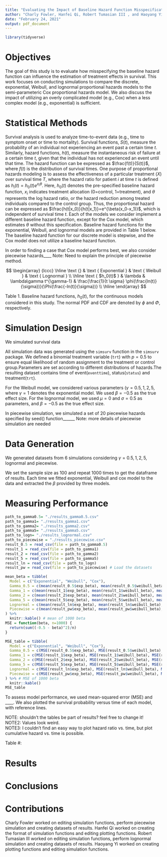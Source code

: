 ```yaml
---
title: "Evaluating the Impact of Baseline Hazard Function Misspecification on Treatment Effect Estimation"
author: "Charly Fowler, Hanfei Qi, Robert Tumasian III , and Haoyang Yi"
date: "February 24, 2021"
output: pdf_document
---
```


```r
library(tidyverse)
```

# Objectives

The goal of this study is to evaluate how misspecifying the baseline hazard function can influence the estimation of treatment effects in survival. This work focuses on conducting simulations to compare the discrete, exponential, Weibull, and lognormal proportional hazards models to the semi-parameteric Cox proportional hazards model. We also discuss the impact of utilizing an overly complicated model (e.g., Cox) when a less complex model (e.g., exponential) is sufficient.

# Statistical Methods

Survival analysis is used to analyze time-to-event data (e.g., time to symptom onset or time to mortality). Survival functions, $S(t)$, measure the probability of an individual not experiencing an event past a certain time $t$. Similarly, hazard functions, $h(t)$, measure the instantaneous risk of failure at a certain time $t$, given that the individual has not experienced an event until that time. The hazard function can be expressed as $\frac{f(t)}{S(t)}$, where $f(t)$ is the distribution of survival times.\par

One purpose of proportional hazards modeling is to assess the effectiveness of a particular treatment ($X$) over survival time $T$, where the hazard ratio for patient $i$ at time $t$ is defined as $h_i(t)=h_0(t)e^{x_i\theta}$. Here, $h_0(t)$ denotes the pre-specified baseline hazard function, $x_i$ indicates treatment allocation (0=control, 1=treatment), and $\theta$ represents the log hazard ratio, or the hazard reduction among treated individuals compared to the control group. Thus, the proportional hazard can be expressed as $\frac{h(t|x_0)}{h(t|x_1)}=e^{\beta(x_0-x_1)}$, which is independent of survival time $t$.\par

Each of the models we consider implement a different baseline hazard function, except for the Cox model, which estimates $\theta$ without this specification. Baseline hazard functions for the exponential, Weibull, and lognormal models are provided in Table 1 below. The baseline hazard function for our discrete model is stepwise, and the Cox model does not utilize a baseline hazard function.\par

In order to finding a case that Cox model performs best, we also consider piecewise hazards____
Note: Need to explain the principle of piecewise method.

$$
\begin{array} {lccc}
\hline \text {} & \text { Exponential } & \text { Weibull } & \text { Lognormal } \\
\hline
\text { $h_0(t)$ } & \lambda & \lambda\gamma t^{\gamma-1} & \frac{\frac{1}{t \sigma} \phi(\frac{ln(t)}{\sigma})}{\Phi(\frac{-ln(t)}{\sigma})} \\
\hline
\end{array}
$$

Table 1. Baseline hazard functions, $h_0(t)$, for the continuous models considered in this study. The normal PDF and CDF are denoted by $\phi$ and $\Phi$, respectively.

# Simulation Design

We simulated survival data

All simulation data was generated using the `simsurv` function in the `simsurv` package. We defined a binomial treatment variable (`trt`) with $p=0.5$ to ensure equal likelihood of random assignment to the treatment or control group.Parameters are set according to different distributions of hazards.The resulting dataset contains time of event(`eventtime`), status(`status`) and treatment(`trt`).

For the Weibull model, we considered various parameters ($\gamma=0.5,1,2,5$, where $\gamma=1$ denotes the exponential model. We used $\beta = -0.5$ as the true effect size. For the lognormal model, we used $\mu = 0$ and $\sigma = 0.5$ as parameters, and $\beta = -0.5$ as the true effect size. 

In piecewise simulation, we simulated a set of 20 piecewise hazards specified by seed() function______
Note: more details of piecewise simulation are needed

# Data Generation

We generated datasets from 6 simulations considering $\gamma=0.5,1,2,5$, lognormal and piecewise.

We set the sample size as 100 and repeat 1000 times to get the dataframe of results. Each time we fitted exponential, Weibull and cox model to the data and extracted the $\beta$ provided by three models.

# Measuring Performance
```r
path_to_gamma0.5= "./results_gamma0.5.csv"
path_to_gamma1= "./results_gamma1.csv"
path_to_gamma2= "./results_gamma2.csv"
path_to_gamma5= "./results_gamma5.csv"
path_to_logn= "./results_lognormal.csv"
path_to_piecewise = "./results_piecewise.csv"
result_0.5 = read_csv(file = path_to_gamma0.5)
result_1 = read_csv(file = path_to_gamma1)
result_2 = read_csv(file = path_to_gamma2)
result_5 = read_csv(file = path_to_gamma5)
result_ln = read_csv(file = path_to_logn)
result_pw = read_csv(file = path_to_piecewise) # Load the datasets

mean_beta = tibble(
  Model = c("Exponential", "Weibull", "Cox"),
  Gamma_0.5 = c(mean(result_0.5$exp_beta), mean(result_0.5$weibull_beta), mean(result_0.5$cox_beta)),
  Gamma_1 = c(mean(result_1$exp_beta), mean(result_1$weibull_beta), mean(result_1$cox_beta)),
  Gamma_2 = c(mean(result_2$exp_beta), mean(result_2$weibull_beta), mean(result_2$cox_beta)),
  Gamma_5 = c(mean(result_5$exp_beta), mean(result_5$weibull_beta), mean(result_5$cox_beta)),
  Lognormal = c(mean(result_ln$exp_beta), mean(result_ln$weibull_beta), mean(result_ln$cox_beta)),
  Piecewise = c(mean(result_pw$exp_beta), mean(result_pw$weibull_beta), mean(result_pw$cox_beta))
) %>%
  knitr::kable() # mean of 1000 beta
MSE = function(beta, n=1000) {
  return(sum((-0.5 - beta)^2)/n)
}
```

```r
MSE_table = tibble(
  Model = c("Exponential", "Weibull", "Cox"),
  Gamma_0.5 = c(MSE(result_0.5$exp_beta), MSE(result_0.5$weibull_beta), MSE(result_0.5$cox_beta)),
  Gamma_1 = c(MSE(result_1$exp_beta), MSE(result_1$weibull_beta), MSE(result_1$cox_beta)),
  Gamma_2 = c(MSE(result_2$exp_beta), MSE(result_2$weibull_beta), MSE(result_2$cox_beta)),
  Gamma_5 = c(MSE(result_5$exp_beta), MSE(result_5$weibull_beta), MSE(result_5$cox_beta)),
  Lognormal = c(MSE(result_ln$exp_beta), MSE(result_ln$weibull_beta), MSE(result_ln$cox_beta)),
  Piecewise = c(MSE(result_pw$exp_beta), MSE(result_pw$weibull_beta), MSE(result_pw$cox_beta))
) %>% # MSE of 1000 beta
  knitr::kable()
MSE_table
```

To assess model performance, we used mean-squared error (MSE) and ____. We also plotted the survival probability versus time of each model, with reference lines.

NOTE: shouldn't the tables be part of results? feel free to change it!  
NOTE2: Values look weird.  
NOTE3: I couldn't find an easy way to plot hazard ratio vs. time, but plot cumulative hazard vs. time is possible.  

\begin{center}

\end{center}

Table #:

# Results


# Conclusions

# Contributions

Charly Fowler worked on editing simulation functions, perform piecewise simulation and creating datasets of results.
Hanfei Qi worked on creating the format of simulation functions and editing plotting functions.
Robert Tumasian III worked on editing simulation functions, perform lognormal simulation and creating datasets of results.
Haoyang Yi worked on creating plotting functions and editing simulation functions.